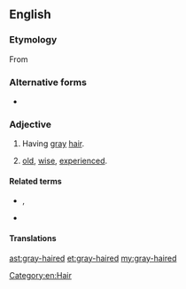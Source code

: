 {{also|grayhaired}}
==English==

===Etymology===
From {{compound|gray|haired|lang=en}}

===Alternative forms===
* {{l|en|grey-haired}}

===Adjective===
{{en-adj|-}}

# Having [[gray]] [[hair]].
# {{lb|en|by extension|figurative}} [[old]], [[wise]], [[experienced]].

====Related terms====
* {{l|en|silver-haired}}, {{l|en|silvery-haired}}
* {{l|en|white-haired}}

====Translations====
{{trans-see|gray-haired|grey-haired}}

[[Category:en:Hair]]

[[ast:gray-haired]]
[[et:gray-haired]]
[[my:gray-haired]]
